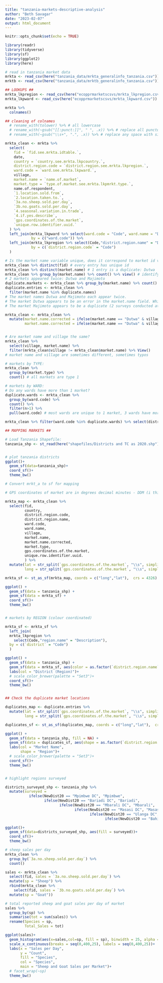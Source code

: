```yaml
---
title: "tanzania-markets-descriptive-analysis"
author: "Beth Savagar"
date: "2023-02-07"
output: html_document
---
```


```r
knitr::opts_chunk$set(echo = TRUE)
```

```r
library(readr)
library(tidyverse)
library(sf)
library(ggplot2)
library(here)

```

```r

# read in tanzania market data
mrkta <- read_csv(here("tanzania_data/mrkta_generalinfo_tanzania.csv"))
mrktb <- read_csv(here("tanzania_data/mrktb_generalinfo_tanzania.csv"))

## LOOKUPS ##
mrkta_lkpregion <- read_csv(here("ecopprmarketscsvs/mrkta_lkpregion.csv"))
mrkta_lkpward <- read_csv(here("ecopprmarketscsvs/mrkta_lkpward.csv"))

```

```r

mrkta %>% 
  colnames()

## cleaning of colnames
  # rename_with(tolower) %>% # all lowercase
  # rename_with(~gsub("[[:punct:]]", " ", .x)) %>% # replace all punctuation with space " " 
  # rename_with(~gsub("\\s+", ".", .x)) %>% # replace any space with single "."

mrkta_clean <- mrkta %>%
  select(
    fid = `fid.see.mrkta.idtable.`,
    date,
    country = `country.see.mrkta.lkpcountry.`,
    district.region.code = `district.region.see.mrkta.lkpregion.`,
    ward.code = `ward.see.mrkta.lkpward.`,
    village,
    market.name = `name.of.market`,
    market.type = `type.of.market.see.mrkta.lkpmrkt.type.`,
    name.of.respondent,
    `1.location.sold.from`,
    `2.location.taken.to.`,
    `3a.no.sheep.sold.per.day`,
    `3b.no.goats.sold.per.day`,
    `4.seasonal.variation.in.trade`,
    `4.if.yes.describe`,
    `gps.coordinates.of.the.market`,
    `unique.row.identifier.uuid.` 
  ) %>% 
  left_join(mrkta_lkpward %>% select(ward.code = "Code", ward.name = "Description"),
            by = c("ward.code")) %>%
  left_join(mrkta_lkpregion %>% select(Code,"district.region.name" = "Description"),
            by = c(`district.region.code` = "Code")
  )

# Is the market name variable unique, does it correspond to market id variable?
mrkta_clean %>% distinct(fid) # every entry has unique id
mrkta_clean %>% distinct(market.name) # 1 entry is a duplicate: Dutwa
mrkta_clean %>% group_by(market.name) %>% count() %>% view() # identify duplicate markets
# 2 markets appeared twice: Dutwa and Majimoto
duplicate.markets <- mrkta_clean %>% group_by(market.name) %>% count() %>% filter(n>1) %>% pull(market.name)
duplicate.entries <- mrkta_clean %>% 
  filter(market.name %in% duplicate.names)
# The market names Dutwa and Majimoto each appear twice.
# The market Dutwa appears to be an error in the market.name field. Whilst the market name is the same, village, ward name & code, district code and name of respondent is different for the two entries. Suggest correcting the market name to dutwa."village": dutwa.Kakola and dutwa.Igaganulwa
# The market Majimoto appears to be a duplicate (2 surveys conducted at the same market). The market name, village, ward name &is  code, district code and name of respondent are the same for both entries. The question answers are different.

mrkta_clean <- mrkta_clean %>%
  mutate(market.name.corrected = ifelse(market.name == "Dutwa" & village == "Kakola", "dutwa.kakola", market.name),
         market.name.corrected = ifelse(market.name == "Dutwa" & village == "Igaganulwa", "dutwa.igaganulwa", market.name))


# Are market name and village the same? 
mrkta_clean %>% 
  select(village, market.name) %>%
  filter(mrkta_clean$village != mrkta_clean$market.name) %>% View()
# market name and village are sometimes different, sometimes typos

# markets by TYPE: 
mrkta_clean %>% 
  group_by(market.type) %>% 
  count() # all markets are type 1

# markets by WARD:
# Do any wards have more than 1 market?
duplicate.wards <- mrkta_clean %>% 
  group_by(ward.code) %>% 
  count() %>% 
  filter(n>1) %>%
  pull(ward.code) # most wards are unique to 1 market, 3 wards have more than 1 market.

mrkta_clean %>% filter(ward.code %in% duplicate.wards) %>% select(district.region.code, ward.code, ward.name, village, market.name)
```

```r

## MAPPING MARKETS ##

# Load Tanzania Shapefile:
tanzania_shp <- st_read(here("shapefiles/Districts and TC as 2020.shp"))


# plot tanzania districts
ggplot()+
  geom_sf(data=tanzania_shp)+
  coord_sf()+
  theme_bw()

# Convert mrkt_a to sf for mapping

# GPS coordinates of market are in degrees decimal minutes - DDM (i think)

mrkta_map <- mrkta_clean %>%
  select(fid,
         country,
         district.region.code,
         district.region.name,
         ward.code,
         ward.name,
         village,
         market.name,
         market.name.corrected,
         market.type,
         gps.coordinates.of.the.market,                                 
         unique.row.identifier.uuid.
         ) %>% 
  mutate(lat = str_split(`gps.coordinates.of.the.market`, "\\s", simplify = TRUE)[, 1],
         long = str_split(`gps.coordinates.of.the.market`, "\\s", simplify = TRUE)[, 2])

mrkta_sf <- st_as_sf(mrkta_map, coords = c("long","lat"),  crs = 4326)

ggplot() +
  geom_sf(data = tanzania_shp) +
  geom_sf(data = mrkta_sf) +
  coord_sf()+
  theme_bw()


# markets by REGION (colour coordinated)

mrkta_sf <- mrkta_sf %>%
  left_join(
  mrkta_lkpregion %>%
    select(Code,"region.name" = "Description"),
  by = c(`district` = "Code")
  )

ggplot() +
  geom_sf(data = tanzania_shp) +
  geom_sf(data = mrkta_sf, aes(color = as.factor(`district.region.name`))) +
  labs(col = "District (Region)")+
  # scale_color_brewer(palette = "Set3")+
  coord_sf()+
  theme_bw()


## Check the duplicate market locations

duplicates_map <- duplicate.entries %>% 
  mutate(lat = str_split(`gps.coordinates.of.the.market`, "\\s", simplify = TRUE)[, 1],
         long = str_split(`gps.coordinates.of.the.market`, "\\s", simplify = TRUE)[, 2])

duplicates_sf <- st_as_sf(duplicates_map, coords = c("long","lat"),  crs = 4326)

ggplot() +
  geom_sf(data = tanzania_shp, fill = NA) +
  geom_sf(data = duplicates_sf, aes(shape = as.factor(`district.region.name`), col = as.factor(`market.name`)), size = 3) +
  labs(col = "Market Name",
       shape = "Region")+
  # scale_color_brewer(palette = "Set3")+
  coord_sf()+
  theme_bw()


# highlight regions surveyed

districts_surveyed_shp <- tanzania_shp %>%
  mutate(surveyed = 
           ifelse(NewDist20 == "Mpimbwe DC", "Mpimbwe", 
                  ifelse(NewDist20 == "Bariadi DC", "Bariadi", 
                         ifelse(NewDist20 == "Mbarali DC", "Mbarali",
                                ifelse(NewDist20 == "Masasi DC", "Masasi",
                                       ifelse(NewDist20 == "Ulanga DC", "Ulanga", 
                                              ifelse(NewDist20 == "Bahi DC", "Bahi", NA)))))))

ggplot()+
  geom_sf(data=districts_surveyed_shp, aes(fill = surveyed))+
  coord_sf()+
  theme_bw()


```

```r

# sheep sales per day
mrkta_clean %>%
  group_by(`3a.no.sheep.sold.per.day`) %>%
  count()

sales <- mrkta_clean %>%
  select(fid, sales = `3a.no.sheep.sold.per.day`) %>%
  mutate(sp = "Sheep") %>%
  rbind(mrkta_clean %>%
    select(fid, sales = `3b.no.goats.sold.per.day`) %>%
  mutate(sp = "Goat"))

# total reported sheep and goat sales per day of market
sales %>% 
  group_by(sp) %>%
  summarise(tot = sum(sales)) %>%
  rename(Species = sp,
         Total_Sales = tot)

ggplot(sales)+
  geom_histogram(aes(x=sales,col=sp, fill = sp), binwidth = 25, alpha = 0.5, position = position_dodge(), boundary = 0)+
  scale_x_continuous(breaks = seq(0,400,25), labels = seq(0,400,25))+
  labs(x = "Sales per Day", 
       y = "Count",
       fill = "Species", 
       col = "Species",
       main = "Sheep and Goat Sales per Market")+
  # facet_wrap(~sp)
  theme_bw()

```
